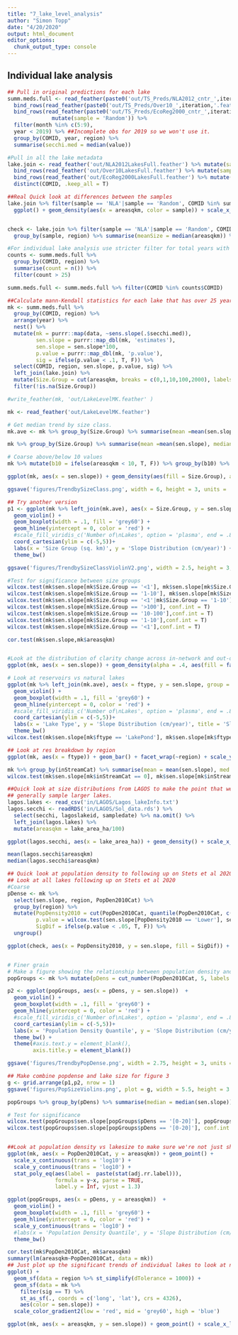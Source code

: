 ```yaml
---
title: "7_lake_level_analysis"
author: "Simon Topp"
date: "4/20/2020"
output: html_document
editor_options: 
  chunk_output_type: console
---
```

## Individual lake analysis

```r
## Pull in original predictions for each lake
summ.meds.full <- read_feather(paste0('out/TS_Preds/NLA2012_cntr_',iteration,'.feather')) %>% mutate(sample = 'NLA') %>% #filter(COMID %in% nla.2012$COMID) %>%
  bind_rows(read_feather(paste0('out/TS_Preds/Over10_',iteration,'.feather')) %>% mutate(sample = 'Over10')) %>%
  bind_rows(read_feather(paste0('out/TS_Preds/EcoReg2000_cntr_',iteration,'.feather')) %>%
              mutate(sample = 'Random')) %>%
  filter(month %in% c(5:9),
  year < 2019) %>% ##Incomplete obs for 2019 so we won't use it.
  group_by(COMID, year, region) %>%
  summarise(secchi.med = median(value))

#Pull in all the lake metadata
lake.join <- read_feather('out/NLA2012LakesFull.feather') %>% mutate(sample = 'NLA') %>%
  bind_rows(read_feather('out/Over10LakesFull.feather') %>% mutate(sample = 'Over10')) %>%
  bind_rows(read_feather('out/EcoReg2000LakesFull.feather') %>% mutate(sample = 'Random')) %>%
  distinct(COMID, .keep_all = T)

##Real Quick look at differences between the samples
lake.join %>% filter(sample == 'NLA'|sample == 'Random', COMID %in% summ.meds.full$COMID) %>%
  ggplot() + geom_density(aes(x = areasqkm, color = sample)) + scale_x_log10() + facet_wrap(~region)


check <- lake.join %>% filter(sample == 'NLA'|sample == 'Random', COMID %in% summ.meds.full$COMID) %>%
  group_by(sample, region) %>% summarise(meanSize = median(areasqkm)) %>% spread(sample, meanSize) %>% mutate(dif = NLA/Random)

#For individual lake analysis use stricter filter for total years with observations
counts <- summ.meds.full %>%
  group_by(COMID, region) %>%
  summarise(count = n()) %>%
  filter(count > 25)

summ.meds.full <- summ.meds.full %>% filter(COMID %in% counts$COMID)

##Calculate mann-Kendall statistics for each lake that has over 25 years of observations
mk <- summ.meds.full %>% 
  group_by(COMID, region) %>%
  arrange(year) %>%
  nest() %>%
  mutate(mk = purrr::map(data, ~sens.slope(.$secchi.med)),
         sen.slope = purrr::map_dbl(mk, 'estimates'),
         sen.slope = sen.slope*100,
         p.value = purrr::map_dbl(mk, 'p.value'),
         sig = ifelse(p.value < .1, T, F)) %>%
  select(COMID, region, sen.slope, p.value, sig) %>%
  left_join(lake.join) %>%
  mutate(Size.Group = cut(areasqkm, breaks = c(0,1,10,100,2000), labels = c('<1','1-10','10-100','>100'))) %>%
  filter(!is.na(Size.Group))

#write_feather(mk, 'out/LakeLevelMK.feather' )
```


```r
mk <- read_feather('out/LakeLevelMK.feather')

# Get median trend by size class.
mk.ave <- mk %>% group_by(Size.Group) %>% summarise(mean =mean(sen.slope), median = median(sen.slope), sd = sd(sen.slope), lower90 = mean - sd, upper90 = mean + sd, count = n())

mk %>% group_by(Size.Group) %>% summarise(mean =mean(sen.slope), median = median(sen.slope))

# Coarse above/below 10 values
mk %>% mutate(b10 = ifelse(areasqkm < 10, T, F)) %>% group_by(b10) %>% summarise(mean =mean(sen.slope), median = median(sen.slope), sd = sd(sen.slope), lower90 = mean - sd, upper90 = mean + sd, count = n())

ggplot(mk, aes(x = sen.slope)) + geom_density(aes(fill = Size.Group), alpha = .4) + scale_fill_viridis_d(end = .7) + theme_bw() + labs(title = 'Distribution of Lake Trends by Size Class', x = 'Thiel-Sen Slope (cm/yr)', y = 'Density', color = 'Size Group\n(sq km)', fill = 'Size Group\n(sq km)') + geom_vline(data = mk.ave, aes(xintercept = median, color = Size.Group)) + scale_color_viridis_d(end = .9) + coord_cartesian(xlim = c(-5,5))

ggsave('figures/TrendbySizeClass.png', width = 6, height = 3, units = 'in')

## Try another version
p1 <- ggplot(mk %>% left_join(mk.ave), aes(x = Size.Group, y = sen.slope, group = Size.Group))  +
  geom_violin() + 
  geom_boxplot(width = .1, fill = 'grey60') +
  geom_hline(yintercept = 0, color = 'red') +
  #scale_fill_viridis_c('Number of\nLakes', option = 'plasma', end = .8, trans = 'log10') +
  coord_cartesian(ylim = c(-5,5))+
  labs(x = 'Size Group (sq. km)', y = 'Slope Distribution (cm/year)') +
  theme_bw()

ggsave('figures/TrendbySizeClassViolinV2.png', width = 2.5, height = 3, units = 'in')

#Test for significance between size groups
wilcox.test(mk$sen.slope[mk$Size.Group == '<1'], mk$sen.slope[mk$Size.Group == '1-10'], conf.int = T)
wilcox.test(mk$sen.slope[mk$Size.Group == '1-10'], mk$sen.slope[mk$Size.Group == '10-100'], conf.int = T)
wilcox.test(mk$sen.slope[mk$Size.Group == '<1'|mk$Size.Group == '1-10'], mk$sen.slope[mk$Size.Group == '>100' |mk$Size.Group == '10-100'], conf.int = T)
wilcox.test(mk$sen.slope[mk$Size.Group == '>100'], conf.int = T)
wilcox.test(mk$sen.slope[mk$Size.Group == '10-100'],conf.int = T)
wilcox.test(mk$sen.slope[mk$Size.Group == '1-10'],conf.int = T)
wilcox.test(mk$sen.slope[mk$Size.Group == '<1'],conf.int = T)

cor.test(mk$sen.slope,mk$areasqkm)


#Look at the distribution of clarity change across in-network and out-of-network lakes, no
ggplot(mk, aes(x = sen.slope)) + geom_density(alpha = .4, aes(fill = factor(inStreamCat)))

# Look at reservoirs vs natural lakes
ggplot(mk %>% left_join(mk.ave), aes(x = ftype, y = sen.slope, group = ftype))  +
  geom_violin() + 
  geom_boxplot(width = .1, fill = 'grey60') +
  geom_hline(yintercept = 0, color = 'red') +
  #scale_fill_viridis_c('Number of\nLakes', option = 'plasma', end = .8, trans = 'log10') +
  coord_cartesian(ylim = c(-5,5))+
  labs(x = 'Lake Type', y = 'Slope Distribution (cm/year)', title = 'Slope Distribution by lake Type') +
  theme_bw()
wilcox.test(mk$sen.slope[mk$ftype == 'LakePond'], mk$sen.slope[mk$ftype == 'Reservoir'], conf.int = T)

## Look at res breakdown by region
ggplot(mk, aes(x = ftype)) + geom_bar() + facet_wrap(~region) + scale_y_log10()

mk %>% group_by(inStreamCat) %>% summarise(mean = mean(sen.slope), med = median(sen.slope))
wilcox.test(mk$sen.slope[mk$inStreamCat == 0], mk$sen.slope[mk$inStreamCat == 1], conf.int = T)

##Quick look at size distributions from LAGOS to make the point that we
## generally sample larger lakes.
lagos.lakes <- read_csv('in/LAGOS/Lagos_lakeInfo.txt')
lagos.secchi <- readRDS('in/LAGOS/Sol_data.rds') %>%
  select(secchi, lagoslakeid, sampledate) %>% na.omit() %>%
  left_join(lagos.lakes) %>%
  mutate(areasqkm = lake_area_ha/100)

ggplot(lagos.secchi, aes(x = lake_area_ha)) + geom_density() + scale_x_log10()

mean(lagos.secchi$areasqkm)
median(lagos.secchi$areasqkm)

## Quick look at population density to following up on Stets et al 2020.
## Look at all lakes following up on Stets et al 2020
#Coarse
pDense <- mk %>% 
  select(sen.slope, region, PopDen2010Cat) %>%
  group_by(region) %>%
  mutate(PopDensity2010 = cut(PopDen2010Cat, quantile(PopDen2010Cat, c(0,.6,1)), labels = c('Lower', 'Upper'), T),
         p.value = wilcox.test(sen.slope[PopDensity2010 == 'Lower'], sen.slope[PopDensity2010 == 'Upper'])$p.value,
         SigDif = ifelse(p.value < .05, T, F)) %>%
  ungroup()

ggplot(check, aes(x = PopDensity2010, y = sen.slope, fill = SigDif)) + geom_boxplot() + facet_wrap(~region, scales = 'free') + labs(x = 'Population Density split on 50th Percentile', y = 'Clarity Trend', title = 'All Trends (n = 8,310)')


# Finer grain
# Make a figure showing the relationship between population density and observed trend
popGroups <- mk %>% mutate(pDens = cut_number(PopDen2010Cat, 5, labels = c('[0-20]','(20-40]', '(40-60]', '(60-80]','(80-100]')))

p2 <- ggplot(popGroups, aes(x = pDens, y = sen.slope))  +
  geom_violin() + 
  geom_boxplot(width = .1, fill = 'grey60') +
  geom_hline(yintercept = 0, color = 'red') +
  #scale_fill_viridis_c('Number of\nLakes', option = 'plasma', end = .8, trans = 'log10') +
  coord_cartesian(ylim = c(-5,5))+
  labs(x = 'Population Density Quantile', y = 'Slope Distribution (cm/year)') +
  theme_bw() + 
  theme(#axis.text.y = element_blank(),
        axis.title.y = element_blank())

ggsave('figures/TrendbyPopDense.png', width = 2.75, height = 3, units = 'in')

## Make combine popdense and lake size for figure 3
g <- grid.arrange(p1,p2, nrow = 1)
ggsave('figures/PopSizeViolins.png', plot = g, width = 5.5, height = 3.5, units = 'in')

popGroups %>% group_by(pDens) %>% summarise(median = median(sen.slope))

# Test for significance
wilcox.test(popGroups$sen.slope[popGroups$pDens == '[0-20]'], popGroups$sen.slope[popGroups$pDens == '(80-100]'])
wilcox.test(popGroups$sen.slope[popGroups$pDens == '[0-20]'], conf.int = T)


##Look at population density vs lakesize to make sure we're not just showing two correlated things.
ggplot(mk, aes(x = PopDen2010Cat, y = areasqkm)) + geom_point() +
  scale_x_continuous(trans = 'log10') +
  scale_y_continuous(trans = 'log10') +
  stat_poly_eq(aes(label =  paste(stat(adj.rr.label))),
               formula = y~x, parse = TRUE, 
               label.y = Inf, vjust = 1.3)

ggplot(popGroups, aes(x = pDens, y = areasqkm))  +
  geom_violin() + 
  geom_boxplot(width = .1, fill = 'grey60') +
  geom_hline(yintercept = 0, color = 'red') +
  scale_y_continuous(trans = 'log10') +
  #labs(x = 'Population Density Quantile', y = 'Slope Distribution (cm/year)') +
  theme_bw()

cor.test(mk$PopDen2010Cat, mk$areasqkm)
summary(lm(areasqkm~PopDen2010Cat, data = mk))
## Just plot up the significant trends of individual lakes to look at nation wide patterns
ggplot() +
  geom_sf(data = region %>% st_simplify(dTolerance = 1000)) +
  geom_sf(data = mk %>%
    filter(sig == T) %>%
    st_as_sf(., coords = c('long', 'lat'), crs = 4326),
    aes(color = sen.slope)) +
  scale_color_gradient2(low = 'red', mid = 'grey60', high = 'blue') 

ggplot(mk, aes(x = areasqkm, y = sen.slope)) + geom_point() + scale_x_log10()
```